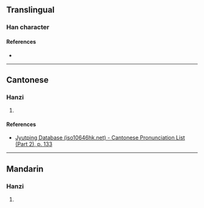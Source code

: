 {{character info/new}}
==Translingual==

===Han character===
{{Han char|rn=75|rad=木|as=15|sn=19|four=|canj=DAUM|ids=⿰木暨}}

====References====
* {{Han ref|kx=0561.230|dkj=15853|dj=0950.140|hdz=21317.050|uh=6AED|ud=27373}}

----

==Cantonese==

===Hanzi===
{{yue-hanzi|jyut=[[git6]]|y=git6}}

# {{defn|lang=yue|sort=木15}}

====References====
* [http://www.iso10646hk.net/jp/document/download.jsp Jyutping Database (iso10646hk.net) - Cantonese Pronunciation List (Part 2), p. 133]

----

==Mandarin==

===Hanzi===
{{cmn-hanzi|pin=[[jié]] ([[jie2]]), [[jì]] ([[ji4]])|wg=chieh<sup>2</sup>, chi<sup>4</sup>}}

# {{defn|lang=cmn|sort=木15}}